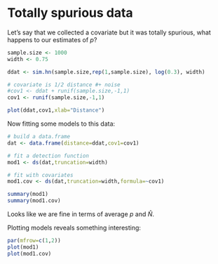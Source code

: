 # Totally spurious data

Let's say that we collected a covariate but it was totally spurious, what happens to our estimates of $p$?

```r
sample.size <- 1000
width <- 0.75

ddat <- sim.hn(sample.size,rep(1,sample.size), log(0.3), width)

# covariate is 1/2 distance #+ noise
#cov1 <- ddat + runif(sample.size,-1,1)
cov1 <- runif(sample.size,-1,1)
```

```r
plot(ddat,cov1,xlab="Distance")
```

Now fitting some models to this data:

```r
# build a data.frame
dat <- data.frame(distance=ddat,cov1=cov1)

# fit a detection function
mod1 <- ds(dat,truncation=width)

# fit with covariates
mod1.cov <- ds(dat,truncation=width,formula=~cov1)

summary(mod1)
summary(mod1.cov)
```

Looks like we are fine in terms of average $p$ and $\hat{N}$.

Plotting models reveals something interesting: 

```r
par(mfrow=c(1,2))
plot(mod1)
plot(mod1.cov)
```

